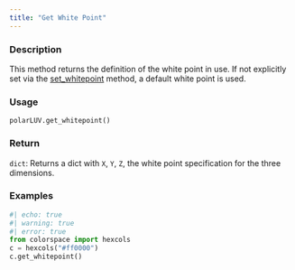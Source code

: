 ```yaml
---
title: "Get White Point"
---
```


### Description

This method returns the definition of the white point in use. If not
explicitly set via the [set_whitepoint](colorspace.colorlib.polarLUV.set_whitepoint.qmd) method, a default white
point is used.

### Usage

<pre><code class='language-python'>polarLUV.get_whitepoint()</code></pre>

### Return

<code>dict</code>: Returns a dict with `X`, `Y`, `Z`, the white point specification
for the three dimensions.

### Examples

```python
#| echo: true
#| warning: true
#| error: true
from colorspace import hexcols
c = hexcols("#ff0000")
c.get_whitepoint()
```



